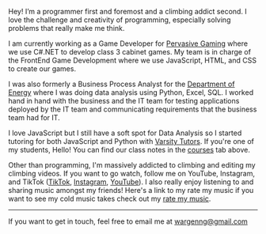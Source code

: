 Hey! I’m a programmer first and foremost and a climbing addict second. I love the challenge and creativity of programming, especially solving problems that really make me think.

I am currently working as a Game Developer for [Pervasive Gaming](https://pervasivegaming.com/) where we use C#.NET to develop class 3 cabinet games. My team is in charge of the FrontEnd Game Development where we use JavaScript, HTML, and CSS to create our games.

I was also formerly a Business Process Analyst for the [Department of Energy](https://nnss.gov/) where I was doing data analysis using Python, Excel, SQL. I worked hand in hand with the business and the IT team for testing applications deployed by the IT team and communicating requirements that the business team had for IT.

I love JavaScript but I still have a soft spot for Data Analysis so I started tutoring for both JavaScript and Python with [Varsity Tutors](https://www.varsitytutors.com/). If you're one of my students, Hello! You can find our class notes in the [courses](/courses) tab above.

Other than programming, I'm massively addicted to climbing and editing my climbing videos. If you want to go watch, follow me on YouTube, Instagram, and TikTok ([TikTok](https://www.tiktok.com/@wargenonthewall?_t=8lJuKJA2MVW&_r=1), [Instagram](https://www.instagram.com/wargenonthewall?igsh=MXFyd2Q3eWN6MGdldA%3D%3D&utm_source=qr), [YouTube](https://youtube.com/@wargenonthewall?si=tHYCvgyFuuJsOsN-)). I also really enjoy listening to and sharing music amongst my friends! Here's a link to my rate my music if you want to see my cold music takes check out my [rate my music](https://rateyourmusic.com/~GNNR).

---

If you want to get in touch, feel free to email me at wargenng@gmail.com
